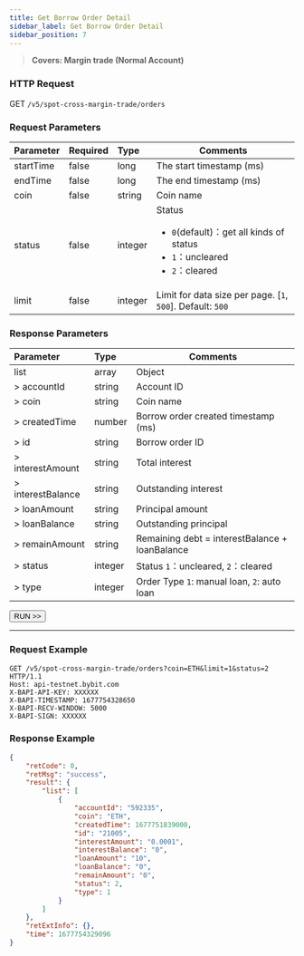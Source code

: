 ```yaml
---
title: Get Borrow Order Detail
sidebar_label: Get Borrow Order Detail
sidebar_position: 7
---
```

> **Covers: Margin trade (Normal Account)**

### HTTP Request
GET `/v5/spot-cross-margin-trade/orders`

### Request Parameters
| Parameter | Required | Type | Comments|
|:----- |:-------|:-----|------ |
|startTime|false|long|The start timestamp (ms)|
|endTime|false|long|The end timestamp (ms)|
|coin|false|string|Coin name|
|status|false|integer |Status <ul><li>`0`(default)：get all kinds of status</li><li>`1`：uncleared</li><li>`2`：cleared</li></ul>|
|limit|false|integer |Limit for data size per page. [`1`, `500`]. Default: `500`|

### Response Parameters
| Parameter | Type | Comments|
|:----- |:-----|----- |
|list|array|Object|
|> accountId|string|Account ID|
|> coin|string|Coin name|
|> createdTime|number |Borrow order created timestamp (ms)|
|> id|string |Borrow order ID|
|> interestAmount|string|Total interest|
|> interestBalance|string|Outstanding interest|
|> loanAmount|string|Principal amount|
|> loanBalance|string|Outstanding principal |
|> remainAmount|string|Remaining debt = interestBalance + loanBalance|
|> status|integer|Status `1`：uncleared, `2`：cleared|
|> type|integer|Order Type `1`: manual loan, `2`: auto loan |

<a href="/api-explorer/v5/spot-margin-normal/borrow-order"><Button>RUN >></Button></a>

---

### Request Example

```http
GET /v5/spot-cross-margin-trade/orders?coin=ETH&limit=1&status=2 HTTP/1.1
Host: api-testnet.bybit.com
X-BAPI-API-KEY: XXXXXX
X-BAPI-TIMESTAMP: 1677754328650
X-BAPI-RECV-WINDOW: 5000
X-BAPI-SIGN: XXXXXX
```

### Response Example

```json
{
    "retCode": 0,
    "retMsg": "success",
    "result": {
        "list": [
            {
                "accountId": "592335",
                "coin": "ETH",
                "createdTime": 1677751839000,
                "id": "21005",
                "interestAmount": "0.0001",
                "interestBalance": "0",
                "loanAmount": "10",
                "loanBalance": "0",
                "remainAmount": "0",
                "status": 2,
                "type": 1
            }
        ]
    },
    "retExtInfo": {},
    "time": 1677754329096
}
```
